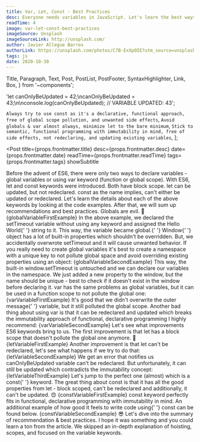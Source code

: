 ```yaml
---
title: Var, Let, Const - Best Practices
desc: Everyone needs variables in JavaScript. Let's learn the best ways to use them and how to avoid pitfalls which might cause unwanted side effects or introduce bugs in the code.
readTime: 4
image: var-let-const-best-practices
imageSource: Unsplash
imageSourceLink: http://unsplash.com/
author: Javier Allegue Barros
authorLink: https://unsplash.com/photos/C7B-ExXpOIE?utm_source=unsplash&utm_medium=referral&utm_content=creditShareLink
tags: js
date: 2020-10-30
---
```


  Title,
  Paragraph,
  Text,
  Post,
  PostList,
  PostFooter,
  SyntaxHighlighter,
  Link,
  Box,
} from '~components';

  'let canOnlyBeUpdated = 42;\ncanOnlyBeUpdated = 43;\n\nconsole.log(canOnlyBeUpdated); // VARIABLE UPDATED: 43';

  `Always try to use const as it's a declarative, functional approach, free of global scope pollution, and unwanted side effects`,
  `Avoid globals & var almost always, minimize let to the bare minimum`,
  `Stick to semantic, functional programming with immutability in mind, free of side effects, not redeclaring, and updating existing variables`,
];

<Post
  title={props.frontmatter.title}
  desc={props.frontmatter.desc}
  date={props.frontmatter.date}
  readTime={props.frontmatter.readTime}
  tags={props.frontmatter.tags}
  showSubtitle
>
  <Title level={3}>Introduction</Title>
  <Paragraph>
    Before the advent of ES6, there were only two ways to declare variables -
    global variables or using <Text code>var</Text> keyword (function or global
    scope).
  </Paragraph>
  <Paragraph lastParagraph>
    With ES6, <Text code>let</Text> and <Text code>const</Text> keywords were
    introduced. Both have block scope. <Text code>let</Text> can be updated, but
    not redeclared. <Text code>const</Text> as the name implies, can't either be
    updated or redeclared.
  </Paragraph>
  <Title level={3}>Variables</Title>
  <Paragraph breakParagraph>
    Let's learn the details about each of the above keywords by looking at the
    code examples. After that, we will sum up recommendations and best
    practices.
  </Paragraph>
  <Title level={4} transform="none">
    ❌ 🔥 ❌ Global
  </Title>
  <Paragraph>Globals are evil. 👿</Paragraph>
  <SyntaxHighlighter>{globalVariableFirstExample}</SyntaxHighlighter>
  <Paragraph>
    In the above example, we declared the <Text code>setTimeout</Text> variable
    without using any keyword and assigned the <Text code>Hello World</Text>{' '}
    string to it. This way, the variable became <Text strong>global</Text>.{' '}
    <Link href="https://www.w3schools.com/jsref/obj_window.asp">Window</Link>{' '}
    object has a lot of built-in properties which shouldn't be overridden. But,
    we accidentally overwrote <Text code>setTimeout</Text> and it will cause
    unwanted behavior.
  </Paragraph>
  <Paragraph>
    If you really need to create global variables it's best to create a
    namespace with a unique key to not pollute global space and avoid overriding
    existing properties using an object:
  </Paragraph>
  <SyntaxHighlighter showCopy>{globalVariableSecondExample}</SyntaxHighlighter>
  <Paragraph breakParagraph>
    This way, the built-in <Text code>window.setTimeout</Text> is untouched and
    we can declare our variables in the namespace. We just added a new property
    to the <Text code>window</Text>, but the name should be unique - best to
    check if it doesn't exist in the <Text code>window</Text> before declaring
    it.
  </Paragraph>
  <Title level={4} transform="none">
    ❌ Var
  </Title>
  <Paragraph>
    <Text code>var</Text> has the same problems as global variables, but it can
    be used in a function scope to not pollute the global one:
  </Paragraph>
  <SyntaxHighlighter showCopy>{varVariableFirstExample}</SyntaxHighlighter>
  <Paragraph>
    It's good that we didn't overwrite the outer <Text code>message</Text>{' '}
    variable, but it still polluted the global scope.
  </Paragraph>
  <Paragraph>
    Another bad thing about using <Text code>var</Text> is that it can be
    redeclared and updated which breaks the immutability approach of functional,
    declarative programming I highly recommend:
  </Paragraph>
  <SyntaxHighlighter showCopy>{varVariableSecondExample}</SyntaxHighlighter>
  <Paragraph breakParagraph>
    Let's see what improvements ES6 keywords bring to us.
  </Paragraph>
  <Title level={4} transform="none">
    ⚠️ Let
  </Title>
  <Paragraph>
    The first improvement is that <Text code>let</Text> has a block scope that
    doesn't pollute the global one anymore. 🥳
  </Paragraph>
  <SyntaxHighlighter showCopy>{letVariableFirstExample}</SyntaxHighlighter>
  <Paragraph>
    Another improvement is that <Text code>let</Text> can't be redeclared, let's
    see what happens if we try to do that:
  </Paragraph>
  <SyntaxHighlighter showCopy>{letVariableSecondExample}</SyntaxHighlighter>
  <Paragraph>
    We get an error that notifies us <Text code>canOnlyBeUpdated</Text> variable
    can't be redeclared.
  </Paragraph>
  <Paragraph>
    But unfortunately, it can still be updated which contradicts the
    immutability concept:
  </Paragraph>
  <SyntaxHighlighter showCopy>{letVariableThirdExample}</SyntaxHighlighter>
  <Paragraph breakParagraph>
    Let's jump to the perfect one (almost) which is a <Text code>const</Text>{' '}
    keyword.
  </Paragraph>
  <Title level={4} transform="none">
    ✅ Const
  </Title>
  <Paragraph>
    The great thing about <Text code>const</Text> is that it has all the good
    properties from <Text code>let</Text> - block scoped, can't be redeclared
    and additionally, it can't be updated. 😍
  </Paragraph>
  <SyntaxHighlighter showCopy>{constVariableFirstExample}</SyntaxHighlighter>
  <Paragraph>
    <Text code>const</Text> keyword perfectly fits in functional, declarative
    programming with immutability in mind.
  </Paragraph>
  <Paragraph>
    An additional example of how good it feels to write code using{' '}
    <Text code>const</Text> can be found below.
  </Paragraph>
  <SyntaxHighlighter showCopy>{constVariableSecondExample}</SyntaxHighlighter>
  <Paragraph lastParagraph>
    😎 Let's dive into the summary of recommendation & best practices.
  </Paragraph>
  <Title level={3}>Summary</Title>
  <Paragraph>
    <PostList data={summaryList} />
    <Paragraph lastParagraph />
  </Paragraph>
  <Title level={3}>Closing Notes</Title>
  <Paragraph>
    I hope it was something and you could learn a ton from the article. We
    skipped an in-depth explanation of hoisting, scopes, and focused on the
    variable keywords.
  </Paragraph>
  <PostFooter />
</Post>
